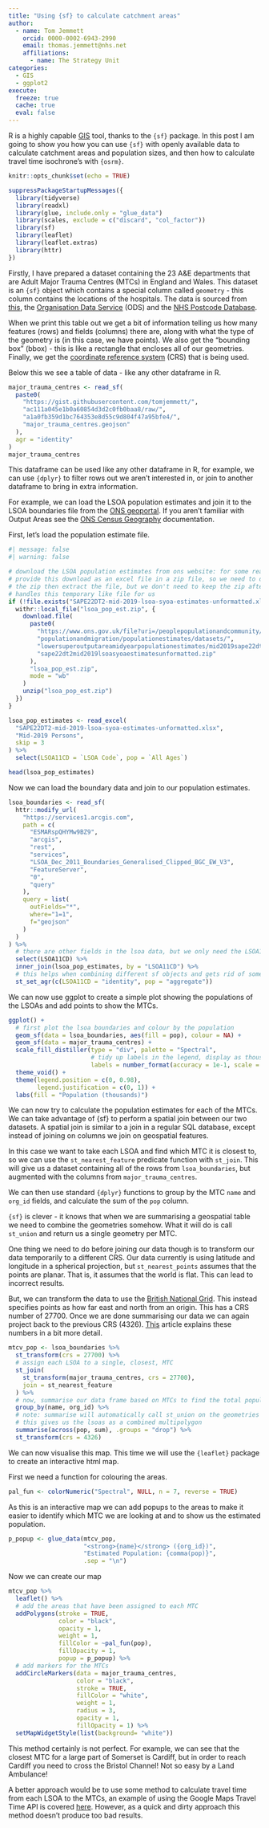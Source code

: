 ```yaml
---
title: "Using {sf} to calculate catchment areas"
author:
  - name: Tom Jemmett
    orcid: 0000-0002-6943-2990
    email: thomas.jemmett@nhs.net
    affiliations:
      - name: The Strategy Unit
categories:
  - GIS
  - ggplot2
execute: 
  freeze: true
  cache: true
  eval: false
---
```


R is a highly capable [GIS][gis] tool, thanks to the `{sf}` package.
In this post I am going to show you how you can use `{sf}` with openly available
data to calculate catchment areas and population sizes, and then how to
calculate travel time isochrone’s with `{osrm}`. 

```r
knitr::opts_chunk$set(echo = TRUE)

suppressPackageStartupMessages({
  library(tidyverse)
  library(readxl)
  library(glue, include.only = "glue_data")
  library(scales, exclude = c("discard", "col_factor"))
  library(sf)
  library(leaflet)
  library(leaflet.extras)
  library(httr)
})
```

Firstly, I have prepared a dataset containing the 23 A&E departments that are
Adult Major Trauma Centres (MTCs) in England and Wales. This dataset is an
`{sf}` object which contains a special column called `geometry` - this column
contains the locations of the hospitals. The data is sourced from
[this][mts_map], the [Organisation Data Service][ods] (ODS) and the
[NHS Postcode Database][nhspd].

When we print this table out we get a bit of information telling us how many
features (rows) and fields (columns) there are, along with what the type of
the geometry is (in this case, we have points). We also get the "bounding box"
(bbox) - this is like a rectangle that encloses all of our geometries. Finally,
we get the [coordinate reference system][crs] (CRS) that is being used.

Below this we see a table of data - like any other dataframe in R.

```r
major_trauma_centres <- read_sf(
  paste0(
    "https://gist.githubusercontent.com/tomjemmett/",
    "ac111a045e1b0a60854d3d2c0fb0baa8/raw/",
    "a1a0fb359d1bc764353e8d55c9d804f47a95bfe4/",
    "major_trauma_centres.geojson"
  ),
  agr = "identity"
)
major_trauma_centres
```

This dataframe can be used like any other dataframe in R, for example, we can
use `{dplyr}` to filter rows out we aren't interested in, or join to another
dataframe to bring in extra information.

For example, we can load the LSOA population estimates and join it to the LSOA
boundaries file from the [ONS geoportal][lsoa_boundaries]. If you aren't
familiar with Output Areas see the [ONS Census Geography][oa] documentation.

First, let's load the population estimate file.

```r
#| message: false
#| warning: false

# download the LSOA population estimates from ons website: for some reason they
# provide this download as an excel file in a zip file, so we need to download
# the zip then extract the file, but we don't need to keep the zip after. withr
# handles this temporary like file for us
if (!file.exists("SAPE22DT2-mid-2019-lsoa-syoa-estimates-unformatted.xlsx")) {
  withr::local_file("lsoa_pop_est.zip", {
    download.file(
      paste0(
        "https://www.ons.gov.uk/file?uri=/peoplepopulationandcommunity/",
        "populationandmigration/populationestimates/datasets/",
        "lowersuperoutputareamidyearpopulationestimates/mid2019sape22dt2/",
        "sape22dt2mid2019lsoasyoaestimatesunformatted.zip"
      ),
      "lsoa_pop_est.zip",
      mode = "wb"
    )
    unzip("lsoa_pop_est.zip")
  })
}

lsoa_pop_estimates <- read_excel(
  "SAPE22DT2-mid-2019-lsoa-syoa-estimates-unformatted.xlsx",
  "Mid-2019 Persons",
  skip = 3
) %>%
  select(LSOA11CD = `LSOA Code`, pop = `All Ages`)

head(lsoa_pop_estimates)
```

Now we can load the boundary data and join to our population estimates.

```r
lsoa_boundaries <- read_sf(
  httr::modify_url(
    "https://services1.arcgis.com",
    path = c(
      "ESMARspQHYMw9BZ9",
      "arcgis",
      "rest",
      "services",
      "LSOA_Dec_2011_Boundaries_Generalised_Clipped_BGC_EW_V3",
      "FeatureServer",
      "0",
      "query"
    ),
    query = list(
      outFields="*",
      where="1=1",
      f="geojson"
    )
  )
) %>%
  # there are other fields in the lsoa data, but we only need the LSOA11CD field
  select(LSOA11CD) %>%
  inner_join(lsoa_pop_estimates, by = "LSOA11CD") %>%
  # this helps when combining different sf objects and gets rid of some messages
  st_set_agr(c(LSOA11CD = "identity", pop = "aggregate"))
```

We can now use ggplot to create a simple plot showing the populations of the
LSOAs and add points to show the MTCs.

```r
ggplot() +
  # first plot the lsoa boundaries and colour by the population
  geom_sf(data = lsoa_boundaries, aes(fill = pop), colour = NA) +
  geom_sf(data = major_trauma_centres) +
  scale_fill_distiller(type = "div", palette = "Spectral",
                       # tidy up labels in the legend, display as thousands
                       labels = number_format(accuracy = 1e-1, scale = 1e-3, suffix = "k")) +
  theme_void() +
  theme(legend.position = c(0, 0.98),
        legend.justification = c(0, 1)) +
  labs(fill = "Population (thousands)")
```

We can now try to calculate the population estimates for each of the MTCs. We
can take advantage of {sf} to perform a spatial join between our two datasets.
A spatial join is similar to a join in a regular SQL database, except instead of
joining on columns we join on geospatial features.

In this case we want to take each LSOA and find which MTC it is closest to, so
we can use the `st_nearest_feature` predicate function with `st_join`. This will
give us a dataset containing all of the rows from `lsoa_boundaries`, but
augmented with the columns from `major_trauma_centres`.

We can then use standard `{dplyr}` functions to group by the MTC `name` and
`org_id` fields, and calculate the sum of the `pop` column.

`{sf}` is clever - it knows that when we are summarising a geospatial table we
need to combine the geometries somehow. What it will do is call `st_union` and
return us a single geometry per MTC.

One thing we need to do before joining our data though is to transform our data
temporarily to a different CRS. Our data currently is using latitude and
longitude in a spherical projection, but `st_nearest_points` assumes that the
points are planar. That is, it assumes that the world is flat. This can lead to
incorrect results.

But, we can transform the data to use the [British National Grid][bng]. This
instead specifies points as how far east and north from an origin. This has a
CRS number of 27700. Once we are done summarising our data we can again
project back to the previous CRS (4326). [This][understanding_crs] article
explains these numbers in a bit more detail.

```r
mtcv_pop <- lsoa_boundaries %>%
  st_transform(crs = 27700) %>%
  # assign each LSOA to a single, closest, MTC
  st_join(
    st_transform(major_trauma_centres, crs = 27700),
    join = st_nearest_feature
  ) %>%
  # now, summarise our data frame based on MTCs to find the total population
  group_by(name, org_id) %>%
  # note: summarise will automatically call st_union on the geometries
  # this gives us the lsoas as a combined multipolygon
  summarise(across(pop, sum), .groups = "drop") %>%
  st_transform(crs = 4326)
```

We can now visualise this map. This time we will use the `{leaflet}` package to
create an interactive html map.

First we need a function for colouring the areas.

```r
pal_fun <- colorNumeric("Spectral", NULL, n = 7, reverse = TRUE)
```

As this is an interactive map we can add popups to the areas to make it easier
to identify which MTC we are looking at and to show us the estimated population.

```r
p_popup <- glue_data(mtcv_pop,
                     "<strong>{name}</strong> ({org_id})",
                     "Estimated Population: {comma(pop)}",
                     .sep = "\n")
```

Now we can create our map

```r
mtcv_pop %>%
  leaflet() %>%
  # add the areas that have been assigned to each MTC
  addPolygons(stroke = TRUE,
              color = "black",
              opacity = 1,
              weight = 1,
              fillColor = ~pal_fun(pop),
              fillOpacity = 1,
              popup = p_popup) %>%
  # add markers for the MTCs
  addCircleMarkers(data = major_trauma_centres,
                   color = "black",
                   stroke = TRUE,
                   fillColor = "white",
                   weight = 1,
                   radius = 3,
                   opacity = 1,
                   fillOpacity = 1) %>%
  setMapWidgetStyle(list(background= "white"))
```

This method certainly is not perfect. For example, we can see that the closest
MTC for a large part of Somerset is Cardiff, but in order to reach Cardiff you
need to cross the Bristol Channel! Not so easy by a Land Ambulance!

A better approach would be to use some method to calculate travel time from each
LSOA to the MTCs, an example of using the Google Maps Travel Time API is
covered [here][gapi_travel]. However, as a quick and dirty approach this method
doesn't produce too bad results.

[gis]: https://en.wikipedia.org/wiki/Geographic_information_system
[mts_map]: https://www.nhs.uk/NHSEngland/AboutNHSservices/Emergencyandurgentcareservices/Documents/2016/MTS-map.pdf
[ods]: https://digital.nhs.uk/services/organisation-data-service
[nhspd]: https://geoportal.statistics.gov.uk/datasets/nhs-postcode-directory-uk-full-november-2020
[crs]: https://en.wikipedia.org/wiki/Spatial_reference_system
[lsoa_boundaries]: https://geoportal.statistics.gov.uk/datasets/lower-layer-super-output-areas-december-2011-boundaries-super-generalised-clipped-bsc-ew-v3?geometry=-25.530%2C48.013%2C21.184%2C57.298
[oa]: https://www.ons.gov.uk/methodology/geography/ukgeographies/censusgeography#output-area-oa
[bng]: https://en.wikipedia.org/wiki/Ordnance_Survey_National_Grid
[understanding_crs]: https://www.earthdatascience.org/courses/earth-analytics/spatial-data-r/understand-epsg-wkt-and-other-crs-definition-file-types/
[gapi_travel]: https://hwangnyc.medium.com/calculating-travel-time-and-distance-using-google-maps-api-in-r-bbc5b74df066
